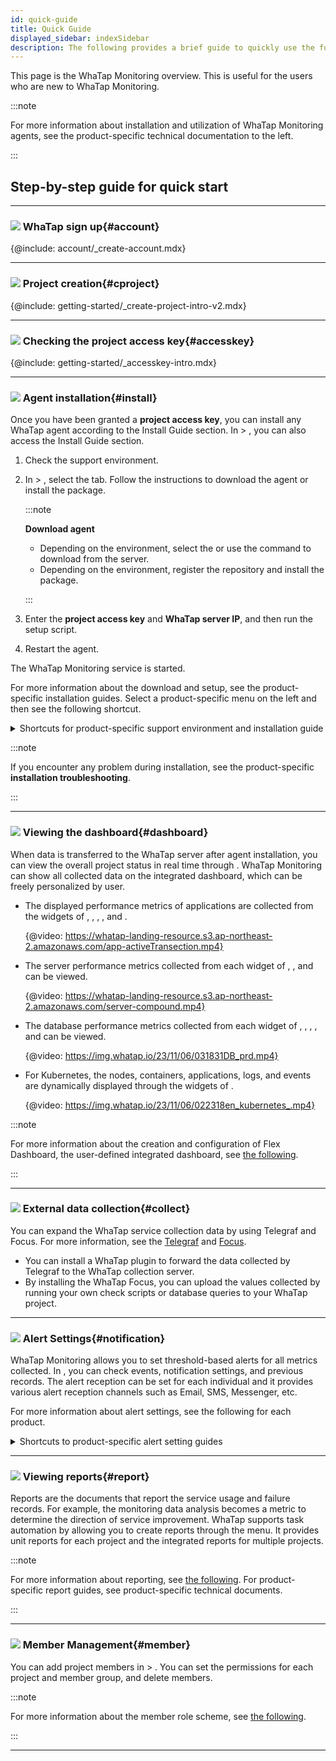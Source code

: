 ```yaml
---
id: quick-guide
title: Quick Guide
displayed_sidebar: indexSidebar
description: The following provides a brief guide to quickly use the functions of WhaTap Monitoring.
---
```


This page is the WhaTap Monitoring overview. This is useful for the users who are new to WhaTap Monitoring.

:::note

For more information about installation and utilization of WhaTap Monitoring agents, see the product-specific technical documentation to the left.

:::

## Step-by-step guide for quick start

* * *

### ![](/img/number-01.png) WhaTap sign up{#account}

{@include: account/_create-account.mdx}   

* * *

### ![](/img/number-02.png) Project creation{#cproject}

{@include: getting-started/_create-project-intro-v2.mdx} 

* * *

### ![](/img/number-03.png) Checking the project access key{#accesskey}

{@include: getting-started/_accesskey-intro.mdx} 

* * *

### ![](/img/number-04.png) Agent installation{#install}

Once you have been granted a **project access key**, you can install any WhaTap agent according to the Install Guide section. In <Cmdname sid="management" className="uitext" /> > <Cmdname sid="agent_installation" className="uitext" />, you can also access the Install Guide section.

1.  Check the support environment. 

2.  In <Cmdname sid="management" className="uitext" /> > <Cmdname sid="agent_installation" className="uitext" />, select the <Cmdname sid="JAVA-agent-setup-1-subject" className="uitext" /> tab. Follow the instructions to download the agent or install the package.

    :::note 

    **Download agent**

    -   Depending on the environment, select the <Cmdname sid="download" className="uitext" /> or use the command to download from the server.
    -   Depending on the environment, register the repository and install the package.

    :::

3.  Enter the **project access key** and **WhaTap server IP**, and then run the setup script.  

4.  Restart the agent. 

The WhaTap Monitoring service is started. 

For more information about the download and setup, see the product-specific installation guides. Select a product-specific menu on the left and then see the following shortcut.

<details>
<summary>Shortcuts for product-specific support environment and installation guide</summary>

-   **Java**
    -   [Support environment](java/supported-spec)
    -   [Agent installation](java/install-agent)
-   **PHP**
    -   [Support environment](php/supported-spec)
    -   [Agent installation](php/install-agent)
-   **Node.js**
    -   [Support environment](nodejs/supported-spec)
    -   [Agent installation](nodejs/install-agent)
-   **Python**
    -   [Support environment](python/supported-spec)
    -   [Agent installation](python/install-agent)
-   **.NET**
    -   [Support environment](dotnet/supported-spec)
    -   [Agent installation](dotnet/install-agent)
-   **Go**
    -   [Support environment](golang/supported-spec)
    -   [Agent installation](golang/install-agent)
-   **Server**
    -   [Support environment](server/supported-spec)
    -   [Agent installation](server/install-agent)
-   **Kubernetes**
    -   [Support environment](kubernetes/supported-spec)
    -   [Agent installation](kubernetes/install) 
-   **PostgreSQL**
    -   [Support environment](postgresql/monitoring-support)
    -   [Agent installation](postgresql/install-agent)
-   **Oracle**
    -   [Support environment](oracle/monitoring-support)
    -   [Agent installation](oracle/install-agent)
-   **MySQL**
    -   [Support environment](mysql/monitoring-support)
    -   [Agent installation](mysql/install-agent)
-   **SQL Server**
    -   [Support environment](mssql/monitoring-support)
    -   [Agent installation](mssql/install-agent)
-   **Tibero**
    -   [Support environment](tibero/monitoring-support)
    -   [Agent installation](tibero/install-agent)
-   **CUBRID**
    -   [Support environment](cubrid/monitoring-support)
    -   [Agent installation](cubrid/install-agent)
-   **Altibase**
    -   [Support environment](altibase/monitoring-support)
    -   [Agent installation](altibase/install-agent)
-   **Redis**
    -   [Support environment](redis/monitoring-support)
    -   [Agent installation](redis/install-agent)
-   **MongoDB**
    -   [Support environment](mongodb/monitoring-support)
    -   [Agent installation](mongodb/install-agent)
-   [URL](url/url-install)
-   **Cloud** 
    -   [Amazon ECS](amazon-ecs/install-agent)
    -   [Amazon Cloudwatch](amazon-cloudwatch/install-agent)
    -   [Azure Monitor](azure/install-agent)
    -   [Naver Cloud Monitoring](ncloud/install-agent)
    -   [Oracle Cloud Monitor](oracle-cloud/install-agent)
-   [Log](log/log-function)

</details>

:::note

If you encounter any problem during installation, see the product-specific **installation troubleshooting**.

:::

* * *

### ![](/img/number-05.png) Viewing the dashboard{#dashboard}

When data is transferred to the WhaTap server after agent installation, you can view the overall project status in real time through <Cmdname sid="dashboard" className="uitext" />. WhaTap Monitoring can show all collected data on the integrated dashboard, which can be freely personalized by user.

-   The displayed performance metrics of applications are collected from the widgets of <Cmdname sid="app_dashboard" className="uitext" />, <Cmdname sid="transaction_map" className="uitext" />, <Cmdname sid="active_transaction" className="uitext" />, <Cmdname sid="application_topology" className="uitext" />, and <Cmdname sid="flexboard" className="uitext" />.

    {@video: https://whatap-landing-resource.s3.ap-northeast-2.amazonaws.com/app-activeTransection.mp4}

-   The server performance metrics collected from each widget of <Cmdname sid="sms_resource_board" className="uitext" />, <Cmdname sid="sms_compound_eye" className="uitext" />, and <Cmdname sid="flexboard" className="uitext" /> can be viewed.

    {@video: https://whatap-landing-resource.s3.ap-northeast-2.amazonaws.com/server-compound.mp4}

-   The database performance metrics collected from each widget of <Cmdname sid="instance_list" className="uitext" />, <Cmdname sid="instance_monitoring" className="uitext" />, <Cmdname sid="multi_instance_monitoring" className="uitext" />, <Cmdname sid="slow_query" className="uitext" />, and <Cmdname sid="flexboard" className="uitext" /> can be viewed.

    {@video: https://img.whatap.io/23/11/06/031831DB_prd.mp4}

-   For Kubernetes, the nodes, containers, applications, logs, and events are dynamically displayed through the widgets of <Cmdname sid="containerMap" className="uitext" />.

    {@video: https://img.whatap.io/23/11/06/022318en_kubernetes_.mp4}

:::note

For more information about the creation and configuration of Flex Dashboard, the user-defined integrated dashboard, see [the following](java/flex-board).

:::

* * *

### ![](/img/number-06.png) External data collection{#collect}

You can expand the WhaTap service collection data by using Telegraf and Focus. For more information, see the [Telegraf](telegraf/introduction.mdx) and [Focus](focus/introduction.mdx).

-   You can install a WhaTap plugin to forward the data collected by Telegraf to the WhaTap collection server.
-   By installing the WhaTap Focus, you can upload the values collected by running your own check scripts or database queries to your WhaTap project.

* * *

### ![](/img/ic-number-07.svg) Alert Settings{#notification}

WhaTap Monitoring allows you to set threshold-based alerts for all metrics collected. In <Cmdname sid="event_statistic" className="uitext" />, you can check events, notification settings, and previous records. The alert reception can be set for each individual and it provides various alert reception channels such as Email, SMS, Messenger, etc. 

For more information about alert settings, see the following for each product. 

<details>
<summary>Shortcuts to product-specific alert setting guides</summary>

-   [Java](java/apm-set-notice)
-   [PHP](php/apm-set-notice)
-   [Node.js](nodejs/apm-set-notice)
-   [Python](python/apm-set-notice)
-   [.NET](dotnet/apm-set-notice)
-   [Go](golang/apm-set-notice)
-   [Server](server/set-notice)
-   [PostgreSQL](postgresql/set-notice)
-   [Oracle](oracle/set-notice)
-   [MySQL](mysql/set-notice)
-   [SQL Server](mssql/set-notice)
-   [Tibero](tibero/set-notice)
-   [CUBRID](cubrid/set-notice)
-   [Altibase](altibase/set-notice)
-   [Redis](redis/set-notice)
-   [MongoDB](mongodb/set-notice) 
-   [Kubernetes](kubernetes/set-notice)
-   [URL](url/url-event)
-   [Amazon CloudWatch](amazon-cloudwatch/set-notice)
-   [Amazon ECS](amazon-ecs/set-notice)
-   [Azure Monitor](azure/set-notice)
-   [Naver Cloud Monitoring](ncloud/set-notice)
-   [Oracle Cloudd Monitor](oracle-cloud/set-notice)
-   [Log](log/set-notice)

</details>

* * *

### ![](/img/ic-number-08.svg) Viewing reports{#report}

Reports are the documents that report the service usage and failure records. For example, the monitoring data analysis becomes a metric to determine the direction of service improvement. WhaTap supports task automation by allowing you to create reports through the <Cmdname sid="report" className="uitext" /> menu. It provides unit reports for each project and the integrated reports for multiple projects.

:::note

For more information about reporting, see [the following](java/report-intro). For product-specific report guides, see product-specific technical documents.

:::

* * *

### ![](/img/ic-number-09.svg) Member Management{#member}

You can add project members in <Cmdname sid="management" className="uitext" /> > <Cmdname sid="project_member" className="uitext" />. You can set the permissions for each project and member group, and delete members.  

:::note

For more information about the member role scheme, see [the following](project/project-structure#project-auth).

:::

* * *
